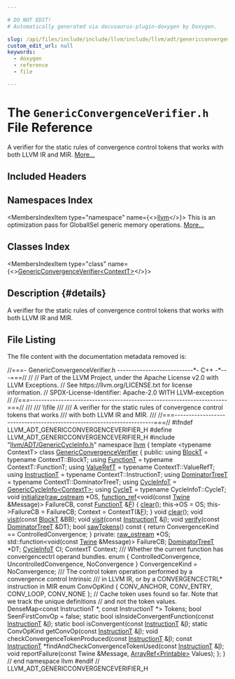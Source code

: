 ```yaml
---

# DO NOT EDIT!
# Automatically generated via docusaurus-plugin-doxygen by Doxygen.

slug: /api/files/include/include/llvm/include/llvm/adt/genericconvergenceverifier-h
custom_edit_url: null
keywords:
  - doxygen
  - reference
  - file

---
```





# The `GenericConvergenceVerifier.h` File Reference

<DoxygenPage pluginConfig={pluginConfig}>

A verifier for the static rules of convergence control tokens that works with both LLVM IR and MIR. <a href="#details">More...</a>

## Included Headers

<IncludesList>
<IncludesListItem
  filePath="llvm/ADT/GenericCycleInfo.h"
  permalink="/docs/api/files/include/include/llvm/include/llvm/adt/genericcycleinfo-h"
  isLocal="true" />
</IncludesList>

## Namespaces Index

<MembersIndex>

<MembersIndexItem
  type="namespace"
  name={<><a href="/docs/api/namespaces/llvm">llvm</a></>}>
This is an optimization pass for GlobalISel generic memory operations. <a href="/docs/api/namespaces/llvm/#details">More...</a>
</MembersIndexItem>

</MembersIndex>

## Classes Index

<MembersIndex>

<MembersIndexItem
  type="class"
  name={<><a href="/docs/api/classes/llvm/genericconvergenceverifier">GenericConvergenceVerifier&lt;ContextT&gt;</a></>}>
</MembersIndexItem>

</MembersIndex>

## Description {#details}

A verifier for the static rules of convergence control tokens that works with both LLVM IR and MIR.

## File Listing

The file content with the documentation metadata removed is:

<ProgramListing>

<Link id="l00001" /><CodeLine lineNumber="1"><Highlight kind="comment">//===- GenericConvergenceVerifier.h ---------------------------&#42;- C++ -&#42;---===//</Highlight><Highlight kind="normal"></Highlight></CodeLine>
<Link id="l00002" /><CodeLine lineNumber="2"><Highlight kind="normal"></Highlight><Highlight kind="comment">//</Highlight><Highlight kind="normal"></Highlight></CodeLine>
<Link id="l00003" /><CodeLine lineNumber="3"><Highlight kind="normal"></Highlight><Highlight kind="comment">// Part of the LLVM Project, under the Apache License v2.0 with LLVM Exceptions.</Highlight><Highlight kind="normal"></Highlight></CodeLine>
<Link id="l00004" /><CodeLine lineNumber="4"><Highlight kind="normal"></Highlight><Highlight kind="comment">// See https://llvm.org/LICENSE.txt for license information.</Highlight><Highlight kind="normal"></Highlight></CodeLine>
<Link id="l00005" /><CodeLine lineNumber="5"><Highlight kind="normal"></Highlight><Highlight kind="comment">// SPDX-License-Identifier: Apache-2.0 WITH LLVM-exception</Highlight><Highlight kind="normal"></Highlight></CodeLine>
<Link id="l00006" /><CodeLine lineNumber="6"><Highlight kind="normal"></Highlight><Highlight kind="comment">//</Highlight><Highlight kind="normal"></Highlight></CodeLine>
<Link id="l00007" /><CodeLine lineNumber="7"><Highlight kind="normal"></Highlight><Highlight kind="comment">//===----------------------------------------------------------------------===//</Highlight><Highlight kind="comment"></Highlight></CodeLine>
<Link id="l00008" /><CodeLine lineNumber="8"><Highlight kind="comment">///</Highlight></CodeLine>
<Link id="l00009" /><CodeLine lineNumber="9"><Highlight kind="comment">/// \\file</Highlight></CodeLine>
<Link id="l00010" /><CodeLine lineNumber="10"><Highlight kind="comment">///</Highlight></CodeLine>
<Link id="l00011" /><CodeLine lineNumber="11"><Highlight kind="comment">/// A verifier for the static rules of convergence control tokens that works</Highlight></CodeLine>
<Link id="l00012" /><CodeLine lineNumber="12"><Highlight kind="comment">/// with both LLVM IR and MIR.</Highlight></CodeLine>
<Link id="l00013" /><CodeLine lineNumber="13"><Highlight kind="comment">///</Highlight><Highlight kind="normal"></Highlight></CodeLine>
<Link id="l00014" /><CodeLine lineNumber="14"><Highlight kind="normal"></Highlight><Highlight kind="comment">//===----------------------------------------------------------------------===//</Highlight><Highlight kind="normal"></Highlight></CodeLine>
<Link id="l00015" /><CodeLine lineNumber="15"><Highlight kind="normal"></Highlight></CodeLine>
<Link id="l00016" /><CodeLine lineNumber="16"><Highlight kind="normal"></Highlight><Highlight kind="preprocessor">#ifndef LLVM&#95;ADT&#95;GENERICCONVERGENCEVERIFIER&#95;H</Highlight><Highlight kind="normal"></Highlight></CodeLine>
<Link id="l00017" /><CodeLine lineNumber="17"><Highlight kind="normal"></Highlight><Highlight kind="preprocessor">#define LLVM&#95;ADT&#95;GENERICCONVERGENCEVERIFIER&#95;H</Highlight><Highlight kind="normal"></Highlight></CodeLine>
<Link id="l00018" /><CodeLine lineNumber="18"><Highlight kind="normal"></Highlight></CodeLine>
<Link id="l00019" /><CodeLine lineNumber="19"><Highlight kind="normal"></Highlight><Highlight kind="preprocessor">#include &quot;<a href="/docs/api/files/include/include/llvm/include/llvm/adt/genericcycleinfo-h">llvm/ADT/GenericCycleInfo.h</a>&quot;</Highlight><Highlight kind="normal"></Highlight></CodeLine>
<Link id="l00020" /><CodeLine lineNumber="20"><Highlight kind="normal"></Highlight></CodeLine>
<Link id="l00021" /><CodeLine lineNumber="21"><Highlight kind="normal"></Highlight><Highlight kind="keyword">namespace </Highlight><Highlight kind="normal"><a href="/docs/api/namespaces/llvm">llvm</a> &#123;</Highlight></CodeLine>
<Link id="l00022" /><CodeLine lineNumber="22"><Highlight kind="normal"></Highlight></CodeLine>
<Link id="l00023" /><CodeLine lineNumber="23" lineLink="/docs/api/classes/llvm/genericconvergenceverifier"><Highlight kind="normal"></Highlight><Highlight kind="keyword">template</Highlight><Highlight kind="normal"> &lt;</Highlight><Highlight kind="keyword">typename</Highlight><Highlight kind="normal"> ContextT&gt; </Highlight><Highlight kind="keyword">class </Highlight><Highlight kind="normal"><a href="/docs/api/classes/llvm/genericconvergenceverifier">GenericConvergenceVerifier</a> &#123;</Highlight></CodeLine>
<Link id="l00024" /><CodeLine lineNumber="24"><Highlight kind="normal"></Highlight><Highlight kind="keyword">public</Highlight><Highlight kind="normal">:</Highlight></CodeLine>
<Link id="l00025" /><CodeLine lineNumber="25" lineLink="/docs/api/classes/llvm/genericconvergenceverifier/#a40c82b0838b9735f74113deb97536f44"><Highlight kind="normal">  </Highlight><Highlight kind="keyword">using </Highlight><Highlight kind="normal"><a href="/docs/api/classes/llvm/genericconvergenceverifier/#a40c82b0838b9735f74113deb97536f44">BlockT</a> = </Highlight><Highlight kind="keyword">typename</Highlight><Highlight kind="normal"> ContextT::BlockT;</Highlight></CodeLine>
<Link id="l00026" /><CodeLine lineNumber="26" lineLink="/docs/api/classes/llvm/genericconvergenceverifier/#a934c31f0eea274fcc8f52665b90ab592"><Highlight kind="normal">  </Highlight><Highlight kind="keyword">using </Highlight><Highlight kind="normal"><a href="/docs/api/classes/llvm/genericconvergenceverifier/#a934c31f0eea274fcc8f52665b90ab592">FunctionT</a> = </Highlight><Highlight kind="keyword">typename</Highlight><Highlight kind="normal"> ContextT::FunctionT;</Highlight></CodeLine>
<Link id="l00027" /><CodeLine lineNumber="27" lineLink="/docs/api/classes/llvm/genericconvergenceverifier/#aaaf1479c4894a7b9f26cd42e1bbd6234"><Highlight kind="normal">  </Highlight><Highlight kind="keyword">using </Highlight><Highlight kind="normal"><a href="/docs/api/classes/llvm/genericconvergenceverifier/#aaaf1479c4894a7b9f26cd42e1bbd6234">ValueRefT</a> = </Highlight><Highlight kind="keyword">typename</Highlight><Highlight kind="normal"> ContextT::ValueRefT;</Highlight></CodeLine>
<Link id="l00028" /><CodeLine lineNumber="28" lineLink="/docs/api/classes/llvm/genericconvergenceverifier/#a0ea0ad7fef4739e0c788e5122c5e1448"><Highlight kind="normal">  </Highlight><Highlight kind="keyword">using </Highlight><Highlight kind="normal"><a href="/docs/api/classes/llvm/genericconvergenceverifier/#a0ea0ad7fef4739e0c788e5122c5e1448">InstructionT</a> = </Highlight><Highlight kind="keyword">typename</Highlight><Highlight kind="normal"> ContextT::InstructionT;</Highlight></CodeLine>
<Link id="l00029" /><CodeLine lineNumber="29" lineLink="/docs/api/classes/llvm/genericconvergenceverifier/#a100024edbe43ce10b4d5897406e8be92"><Highlight kind="normal">  </Highlight><Highlight kind="keyword">using </Highlight><Highlight kind="normal"><a href="/docs/api/classes/llvm/genericconvergenceverifier/#a100024edbe43ce10b4d5897406e8be92">DominatorTreeT</a> = </Highlight><Highlight kind="keyword">typename</Highlight><Highlight kind="normal"> ContextT::DominatorTreeT;</Highlight></CodeLine>
<Link id="l00030" /><CodeLine lineNumber="30" lineLink="/docs/api/classes/llvm/genericconvergenceverifier/#ac01bd5a56790aa18debb140abd8e9836"><Highlight kind="normal">  </Highlight><Highlight kind="keyword">using </Highlight><Highlight kind="normal"><a href="/docs/api/classes/llvm/genericconvergenceverifier/#ac01bd5a56790aa18debb140abd8e9836">CycleInfoT</a> = <a href="/docs/api/classes/llvm/genericcycleinfo">GenericCycleInfo&lt;ContextT&gt;</a>;</Highlight></CodeLine>
<Link id="l00031" /><CodeLine lineNumber="31" lineLink="/docs/api/classes/llvm/genericconvergenceverifier/#a870002409cfaf0f244f05f26424b3afc"><Highlight kind="normal">  </Highlight><Highlight kind="keyword">using </Highlight><Highlight kind="normal"><a href="/docs/api/classes/llvm/genericconvergenceverifier/#a870002409cfaf0f244f05f26424b3afc">CycleT</a> = </Highlight><Highlight kind="keyword">typename</Highlight><Highlight kind="normal"> CycleInfoT::CycleT;</Highlight></CodeLine>
<Link id="l00032" /><CodeLine lineNumber="32"><Highlight kind="normal"></Highlight></CodeLine>
<Link id="l00033" /><CodeLine lineNumber="33" lineLink="/docs/api/classes/llvm/genericconvergenceverifier/#a2cad404194cb6100350d010a9ab4aa7b"><Highlight kind="normal">  </Highlight><Highlight kind="keywordtype">void</Highlight><Highlight kind="normal"> <a href="/docs/api/classes/llvm/genericconvergenceverifier/#a2cad404194cb6100350d010a9ab4aa7b">initialize</a>(<a href="/docs/api/classes/llvm/raw-ostream">raw&#95;ostream</a> &#42;OS,</Highlight></CodeLine>
<Link id="l00034" /><CodeLine lineNumber="34"><Highlight kind="normal">                  <a href="/docs/api/classes/llvm/function-ref">function&#95;ref</a>&lt;</Highlight><Highlight kind="keywordtype">void</Highlight><Highlight kind="normal">(</Highlight><Highlight kind="keyword">const</Highlight><Highlight kind="normal"> <a href="/docs/api/classes/llvm/twine">Twine</a> &amp;Message)&gt; FailureCB,</Highlight></CodeLine>
<Link id="l00035" /><CodeLine lineNumber="35"><Highlight kind="normal">                  </Highlight><Highlight kind="keyword">const</Highlight><Highlight kind="normal"> <a href="/docs/api/classes/llvm/genericconvergenceverifier/#a934c31f0eea274fcc8f52665b90ab592">FunctionT</a> &amp;<a href="/docs/api/files/lib/lib/support/md5-cpp/#a96d73bbd7af15cb1fc38c3f4a3bd82e9">F</a>) &#123;</Highlight></CodeLine>
<Link id="l00036" /><CodeLine lineNumber="36"><Highlight kind="normal">    <a href="/docs/api/classes/llvm/genericconvergenceverifier/#ae9f8e59fb3ae365c4c016660a893dbc4">clear</a>();</Highlight></CodeLine>
<Link id="l00037" /><CodeLine lineNumber="37"><Highlight kind="normal">    this-&gt;OS = OS;</Highlight></CodeLine>
<Link id="l00038" /><CodeLine lineNumber="38"><Highlight kind="normal">    this-&gt;FailureCB = FailureCB;</Highlight></CodeLine>
<Link id="l00039" /><CodeLine lineNumber="39"><Highlight kind="normal">    Context = ContextT(&amp;<a href="/docs/api/files/lib/lib/support/md5-cpp/#a96d73bbd7af15cb1fc38c3f4a3bd82e9">F</a>);</Highlight></CodeLine>
<Link id="l00040" /><CodeLine lineNumber="40"><Highlight kind="normal">  &#125;</Highlight></CodeLine>
<Link id="l00041" /><CodeLine lineNumber="41"><Highlight kind="normal"></Highlight></CodeLine>
<Link id="l00042" /><CodeLine lineNumber="42" lineLink="/docs/api/classes/llvm/genericconvergenceverifier/#ae9f8e59fb3ae365c4c016660a893dbc4"><Highlight kind="normal">  </Highlight><Highlight kind="keywordtype">void</Highlight><Highlight kind="normal"> <a href="/docs/api/classes/llvm/genericconvergenceverifier/#ae9f8e59fb3ae365c4c016660a893dbc4">clear</a>();</Highlight></CodeLine>
<Link id="l00043" /><CodeLine lineNumber="43" lineLink="/docs/api/classes/llvm/genericconvergenceverifier/#ac0b5a1f3e83cf95798dc939ba51d4fe4"><Highlight kind="normal">  </Highlight><Highlight kind="keywordtype">void</Highlight><Highlight kind="normal"> <a href="/docs/api/classes/llvm/genericconvergenceverifier/#ac0b5a1f3e83cf95798dc939ba51d4fe4">visit</a>(</Highlight><Highlight kind="keyword">const</Highlight><Highlight kind="normal"> <a href="/docs/api/classes/llvm/genericconvergenceverifier/#a40c82b0838b9735f74113deb97536f44">BlockT</a> &amp;BB);</Highlight></CodeLine>
<Link id="l00044" /><CodeLine lineNumber="44" lineLink="/docs/api/classes/llvm/genericconvergenceverifier/#ac7c809ed5719c60771ad3a8b6531eb70"><Highlight kind="normal">  </Highlight><Highlight kind="keywordtype">void</Highlight><Highlight kind="normal"> <a href="/docs/api/classes/llvm/genericconvergenceverifier/#ac7c809ed5719c60771ad3a8b6531eb70">visit</a>(</Highlight><Highlight kind="keyword">const</Highlight><Highlight kind="normal"> <a href="/docs/api/classes/llvm/genericconvergenceverifier/#a0ea0ad7fef4739e0c788e5122c5e1448">InstructionT</a> &amp;<a href="/docs/api/files/lib/lib/support/md5-cpp/#ac0eafdc9ee161b71e7af98af736952fd">I</a>);</Highlight></CodeLine>
<Link id="l00045" /><CodeLine lineNumber="45" lineLink="/docs/api/classes/llvm/genericconvergenceverifier/#aa4780afea204d004b4ce95dd76dbca7f"><Highlight kind="normal">  </Highlight><Highlight kind="keywordtype">void</Highlight><Highlight kind="normal"> <a href="/docs/api/classes/llvm/genericconvergenceverifier/#aa4780afea204d004b4ce95dd76dbca7f">verify</a>(</Highlight><Highlight kind="keyword">const</Highlight><Highlight kind="normal"> <a href="/docs/api/classes/llvm/genericconvergenceverifier/#a100024edbe43ce10b4d5897406e8be92">DominatorTreeT</a> &amp;DT);</Highlight></CodeLine>
<Link id="l00046" /><CodeLine lineNumber="46"><Highlight kind="normal"></Highlight></CodeLine>
<Link id="l00047" /><CodeLine lineNumber="47" lineLink="/docs/api/classes/llvm/genericconvergenceverifier/#a9c5011d0e4fb9f7947411957bc8854c5"><Highlight kind="normal">  </Highlight><Highlight kind="keywordtype">bool</Highlight><Highlight kind="normal"> <a href="/docs/api/classes/llvm/genericconvergenceverifier/#a9c5011d0e4fb9f7947411957bc8854c5">sawTokens</a>()</Highlight><Highlight kind="keyword"> const </Highlight><Highlight kind="normal">&#123; </Highlight><Highlight kind="keywordflow">return</Highlight><Highlight kind="normal"> ConvergenceKind == ControlledConvergence; &#125;</Highlight></CodeLine>
<Link id="l00048" /><CodeLine lineNumber="48"><Highlight kind="normal"></Highlight></CodeLine>
<Link id="l00049" /><CodeLine lineNumber="49"><Highlight kind="normal"></Highlight><Highlight kind="keyword">private</Highlight><Highlight kind="normal">:</Highlight></CodeLine>
<Link id="l00050" /><CodeLine lineNumber="50"><Highlight kind="normal">  <a href="/docs/api/classes/llvm/raw-ostream">raw&#95;ostream</a> &#42;OS;</Highlight></CodeLine>
<Link id="l00051" /><CodeLine lineNumber="51"><Highlight kind="normal">  std::function&lt;void(</Highlight><Highlight kind="keyword">const</Highlight><Highlight kind="normal"> <a href="/docs/api/classes/llvm/twine">Twine</a> &amp;Message)&gt; FailureCB;</Highlight></CodeLine>
<Link id="l00052" /><CodeLine lineNumber="52"><Highlight kind="normal">  <a href="/docs/api/classes/llvm/genericconvergenceverifier/#a100024edbe43ce10b4d5897406e8be92">DominatorTreeT</a> &#42;DT;</Highlight></CodeLine>
<Link id="l00053" /><CodeLine lineNumber="53"><Highlight kind="normal">  <a href="/docs/api/classes/llvm/genericconvergenceverifier/#ac01bd5a56790aa18debb140abd8e9836">CycleInfoT</a> CI;</Highlight></CodeLine>
<Link id="l00054" /><CodeLine lineNumber="54"><Highlight kind="normal">  ContextT Context;</Highlight></CodeLine>
<Link id="l00055" /><CodeLine lineNumber="55"><Highlight kind="normal"></Highlight><Highlight kind="comment"></Highlight></CodeLine>
<Link id="l00056" /><CodeLine lineNumber="56"><Highlight kind="comment">  /// Whether the current function has convergencectrl operand bundles.</Highlight><Highlight kind="normal"></Highlight></CodeLine>
<Link id="l00057" /><CodeLine lineNumber="57"><Highlight kind="normal">  </Highlight><Highlight kind="keyword">enum</Highlight><Highlight kind="normal"> &#123;</Highlight></CodeLine>
<Link id="l00058" /><CodeLine lineNumber="58"><Highlight kind="normal">    ControlledConvergence,</Highlight></CodeLine>
<Link id="l00059" /><CodeLine lineNumber="59"><Highlight kind="normal">    UncontrolledConvergence,</Highlight></CodeLine>
<Link id="l00060" /><CodeLine lineNumber="60"><Highlight kind="normal">    NoConvergence</Highlight></CodeLine>
<Link id="l00061" /><CodeLine lineNumber="61"><Highlight kind="normal">  &#125; ConvergenceKind = NoConvergence;</Highlight></CodeLine>
<Link id="l00062" /><CodeLine lineNumber="62"><Highlight kind="normal"></Highlight><Highlight kind="comment"></Highlight></CodeLine>
<Link id="l00063" /><CodeLine lineNumber="63"><Highlight kind="comment">  /// The control token operation performed by a convergence control Intrinsic</Highlight></CodeLine>
<Link id="l00064" /><CodeLine lineNumber="64"><Highlight kind="comment">  /// in LLVM IR, or by a CONVERGENCECTRL&#42; instruction in MIR</Highlight><Highlight kind="normal"></Highlight></CodeLine>
<Link id="l00065" /><CodeLine lineNumber="65"><Highlight kind="normal">  </Highlight><Highlight kind="keyword">enum</Highlight><Highlight kind="normal"> ConvOpKind &#123; CONV&#95;ANCHOR, CONV&#95;ENTRY, CONV&#95;LOOP, CONV&#95;NONE &#125;;</Highlight></CodeLine>
<Link id="l00066" /><CodeLine lineNumber="66"><Highlight kind="normal"></Highlight></CodeLine>
<Link id="l00067" /><CodeLine lineNumber="67"><Highlight kind="normal">  </Highlight><Highlight kind="comment">// Cache token uses found so far. Note that we track the unique definitions</Highlight><Highlight kind="normal"></Highlight></CodeLine>
<Link id="l00068" /><CodeLine lineNumber="68"><Highlight kind="normal">  </Highlight><Highlight kind="comment">// and not the token values.</Highlight><Highlight kind="normal"></Highlight></CodeLine>
<Link id="l00069" /><CodeLine lineNumber="69"><Highlight kind="normal">  DenseMap&lt;const InstructionT &#42;, const InstructionT &#42;&gt; Tokens;</Highlight></CodeLine>
<Link id="l00070" /><CodeLine lineNumber="70"><Highlight kind="normal"></Highlight></CodeLine>
<Link id="l00071" /><CodeLine lineNumber="71"><Highlight kind="normal">  </Highlight><Highlight kind="keywordtype">bool</Highlight><Highlight kind="normal"> SeenFirstConvOp = </Highlight><Highlight kind="keyword">false</Highlight><Highlight kind="normal">;</Highlight></CodeLine>
<Link id="l00072" /><CodeLine lineNumber="72"><Highlight kind="normal"></Highlight></CodeLine>
<Link id="l00073" /><CodeLine lineNumber="73"><Highlight kind="normal">  </Highlight><Highlight kind="keyword">static</Highlight><Highlight kind="normal"> </Highlight><Highlight kind="keywordtype">bool</Highlight><Highlight kind="normal"> isInsideConvergentFunction(</Highlight><Highlight kind="keyword">const</Highlight><Highlight kind="normal"> <a href="/docs/api/classes/llvm/genericconvergenceverifier/#a0ea0ad7fef4739e0c788e5122c5e1448">InstructionT</a> &amp;<a href="/docs/api/files/lib/lib/support/md5-cpp/#ac0eafdc9ee161b71e7af98af736952fd">I</a>);</Highlight></CodeLine>
<Link id="l00074" /><CodeLine lineNumber="74"><Highlight kind="normal">  </Highlight><Highlight kind="keyword">static</Highlight><Highlight kind="normal"> </Highlight><Highlight kind="keywordtype">bool</Highlight><Highlight kind="normal"> isConvergent(</Highlight><Highlight kind="keyword">const</Highlight><Highlight kind="normal"> <a href="/docs/api/classes/llvm/genericconvergenceverifier/#a0ea0ad7fef4739e0c788e5122c5e1448">InstructionT</a> &amp;<a href="/docs/api/files/lib/lib/support/md5-cpp/#ac0eafdc9ee161b71e7af98af736952fd">I</a>);</Highlight></CodeLine>
<Link id="l00075" /><CodeLine lineNumber="75"><Highlight kind="normal">  </Highlight><Highlight kind="keyword">static</Highlight><Highlight kind="normal"> ConvOpKind getConvOp(</Highlight><Highlight kind="keyword">const</Highlight><Highlight kind="normal"> <a href="/docs/api/classes/llvm/genericconvergenceverifier/#a0ea0ad7fef4739e0c788e5122c5e1448">InstructionT</a> &amp;<a href="/docs/api/files/lib/lib/support/md5-cpp/#ac0eafdc9ee161b71e7af98af736952fd">I</a>);</Highlight></CodeLine>
<Link id="l00076" /><CodeLine lineNumber="76"><Highlight kind="normal">  </Highlight><Highlight kind="keywordtype">void</Highlight><Highlight kind="normal"> checkConvergenceTokenProduced(</Highlight><Highlight kind="keyword">const</Highlight><Highlight kind="normal"> <a href="/docs/api/classes/llvm/genericconvergenceverifier/#a0ea0ad7fef4739e0c788e5122c5e1448">InstructionT</a> &amp;<a href="/docs/api/files/lib/lib/support/md5-cpp/#ac0eafdc9ee161b71e7af98af736952fd">I</a>);</Highlight></CodeLine>
<Link id="l00077" /><CodeLine lineNumber="77"><Highlight kind="normal">  </Highlight><Highlight kind="keyword">const</Highlight><Highlight kind="normal"> <a href="/docs/api/classes/llvm/genericconvergenceverifier/#a0ea0ad7fef4739e0c788e5122c5e1448">InstructionT</a> &#42;findAndCheckConvergenceTokenUsed(</Highlight><Highlight kind="keyword">const</Highlight><Highlight kind="normal"> <a href="/docs/api/classes/llvm/genericconvergenceverifier/#a0ea0ad7fef4739e0c788e5122c5e1448">InstructionT</a> &amp;<a href="/docs/api/files/lib/lib/support/md5-cpp/#ac0eafdc9ee161b71e7af98af736952fd">I</a>);</Highlight></CodeLine>
<Link id="l00078" /><CodeLine lineNumber="78"><Highlight kind="normal"></Highlight></CodeLine>
<Link id="l00079" /><CodeLine lineNumber="79"><Highlight kind="normal">  </Highlight><Highlight kind="keywordtype">void</Highlight><Highlight kind="normal"> reportFailure(</Highlight><Highlight kind="keyword">const</Highlight><Highlight kind="normal"> Twine &amp;Message, <a href="/docs/api/namespaces/llvm/#ab9c6b351507d3c0730f4290919d43a12">ArrayRef&lt;Printable&gt;</a> Values);</Highlight></CodeLine>
<Link id="l00080" /><CodeLine lineNumber="80"><Highlight kind="normal">&#125;;</Highlight></CodeLine>
<Link id="l00081" /><CodeLine lineNumber="81"><Highlight kind="normal"></Highlight></CodeLine>
<Link id="l00082" /><CodeLine lineNumber="82"><Highlight kind="normal">&#125; </Highlight><Highlight kind="comment">// end namespace llvm</Highlight><Highlight kind="normal"></Highlight></CodeLine>
<Link id="l00083" /><CodeLine lineNumber="83"><Highlight kind="normal"></Highlight></CodeLine>
<Link id="l00084" /><CodeLine lineNumber="84"><Highlight kind="normal"></Highlight><Highlight kind="preprocessor">#endif </Highlight><Highlight kind="comment">// LLVM&#95;ADT&#95;GENERICCONVERGENCEVERIFIER&#95;H</Highlight><Highlight kind="normal"></Highlight></CodeLine>

</ProgramListing>


</DoxygenPage>
